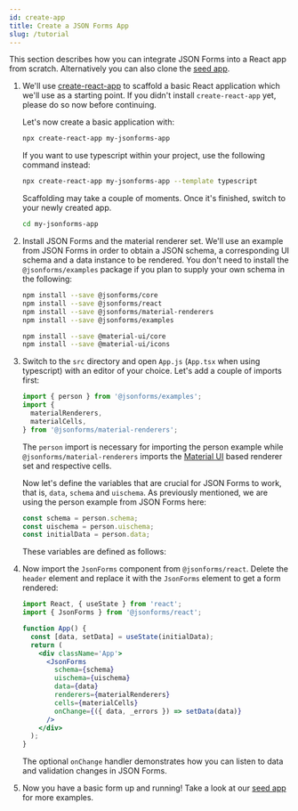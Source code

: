 ```yaml
---
id: create-app
title: Create a JSON Forms App
slug: /tutorial
---
```



This section describes how you can integrate JSON Forms into a React app from scratch.
Alternatively you can also clone the [seed app](https://github.com/eclipsesource/jsonforms-react-seed).

1. We'll use [create-react-app](https://github.com/facebookincubator/create-react-app) to scaffold a basic React application which we'll use as a starting point.
   If you didn't install `create-react-app` yet, please do so now before continuing.

   Let's now create a basic application with:

   ```bash
   npx create-react-app my-jsonforms-app
   ```

   If you want to use typescript within your project, use the following command instead:

   ```bash
   npx create-react-app my-jsonforms-app --template typescript
   ```

   Scaffolding may take a couple of moments. Once it's finished, switch to your newly created app.

   ```bash
   cd my-jsonforms-app
   ```

2. Install JSON Forms and the material renderer set. We'll use an example from JSON Forms in order to obtain
   a JSON schema, a corresponding UI schema and a data instance to be rendered. You don't need to install
   the `@jsonforms/examples` package if you plan to supply your own schema in the following:

   ```bash
   npm install --save @jsonforms/core
   npm install --save @jsonforms/react
   npm install --save @jsonforms/material-renderers
   npm install --save @jsonforms/examples

   npm install --save @material-ui/core
   npm install --save @material-ui/icons
   ```

3. Switch to the `src` directory and open `App.js` (`App.tsx` when using typescript) with an editor of your choice.
   Let's add a couple of imports first:

   ```javascript
   import { person } from '@jsonforms/examples';
   import {
     materialRenderers,
     materialCells,
   } from '@jsonforms/material-renderers';
   ```

   The `person` import is necessary for importing the person example while `@jsonforms/material-renderers` imports the [Material UI](https://material-ui.com) based renderer set and respective cells.

   Now let's define the variables that are crucial for JSON Forms to work, that is, `data`, `schema` and `uischema`.
   As previously mentioned, we are using the person example from JSON Forms here:

   ```javascript
   const schema = person.schema;
   const uischema = person.uischema;
   const initialData = person.data;
   ```

   These variables are defined as follows:

   <PersonVars />

4. Now import the `JsonForms` component from `@jsonforms/react`.
   Delete the `header` element and replace it with the `JsonForms` element to get a form rendered:

   ```jsx
   import React, { useState } from 'react';
   import { JsonForms } from '@jsonforms/react';

   function App() {
     const [data, setData] = useState(initialData);
     return (
       <div className='App'>
         <JsonForms
           schema={schema}
           uischema={uischema}
           data={data}
           renderers={materialRenderers}
           cells={materialCells}
           onChange={({ data, _errors }) => setData(data)}
         />
       </div>
     );
   }
   ```

   The optional `onChange` handler demonstrates how you can listen to data and validation changes in JSON Forms.

5. Now you have a basic form up and running!
   Take a look at our [seed app](https://github.com/eclipsesource/jsonforms-react-seed) for more examples.
